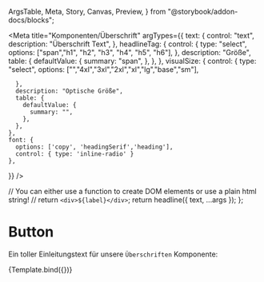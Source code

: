   ArgsTable,
  Meta,
  Story,
  Canvas,
  Preview,
} from "@storybook/addon-docs/blocks";


<Meta
  title="Komponenten/Überschrift"
  argTypes={{
    text: {
      control: "text",
      description: "Überschrift Text",
    },
    headlineTag: {
      control: {
        type: "select",
        options: ["span","h1", "h2", "h3", "h4", "h5", "h6"],
      },
      description: "Größe",
      table: {
        defaultValue: {
          summary: "span",
        },
      },
    },
    visualSize: {
      control: {
        type: "select",
        options: ["","4xl","3xl","2xl","xl","lg","base","sm"],
       
      },
      description: "Optische Größe",
      table: {
        defaultValue: {
          summary: "",
        },
      },
    },
    font: {
      options: ['copy', 'headingSerif','heading'],
      control: { type: 'inline-radio' }
    },
  }}
/>

  // You can either use a function to create DOM elements or use a plain html string!
  // return `<div>${label}</div>`;
  return headline({ text, ...args }); 
};

# Button

Ein toller Einleitungstext für unsere `Überschriften` Komponente:

<Preview withToolbar>
  <Story
    name="h1"
    args={{
      headlineTag: "h1",
      text: "Überschrift",
    }}
  >
    {Template.bind({})}
  </Story>
</Preview>

<ArgsTable story="h1" />
